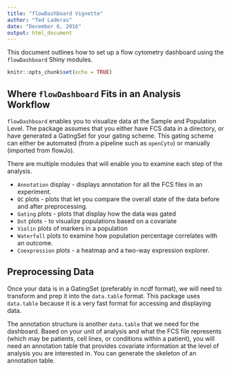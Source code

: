 ```yaml
---
title: "flowDashboard Vignette"
author: "Ted Laderas"
date: "December 6, 2016"
output: html_document
---
```


This document outlines how to set up a flow cytometry dashboard using the `flowDashboard` Shiny modules.

```r
knitr::opts_chunk$set(echo = TRUE)
```

## Where `flowDashboard` Fits in an Analysis Workflow

`flowDashboard` enables you to visualize data at the Sample and Population Level. The package assumes that you either have FCS data in a directory, or have generated a GatingSet for your gating scheme. This gating scheme can either be automated (from a pipeline such as `openCyto`) or manually (imported from flowJo). 

There are multiple modules that will enable you to examine each step of the analysis. 

  - `Annotation` display - displays annotation for all the FCS files in an experiment.
  - `QC` plots - plots that let you compare the overall state of the data before and after preprocessing.
  - `Gating` plots - plots that display how the data was gated
  - `Dot` plots - to visualize populations based on a covariate
  - `Violin` plots of markers in a population
  - `Waterfall` plots to examine how population percentage correlates with an outcome.
  - `Coexpression` plots - a heatmap and a two-way expression explorer.

## Preprocessing Data

Once your data is in a GatingSet (preferably in ncdf format), we will need to transform and prep it into the `data.table` format. This package uses `data.table` because it is a very fast format for accessing and displaying data.

The annotation structure is another `data.table` that we need for the dashboard. Based on your unit of analysis and what the FCS file represents (which may be patients, cell lines, or conditions within a patient), you will need an annotation table that provides covariate information at the level of analysis you are interested in. You can generate the skeleton of an annotation table.

##

